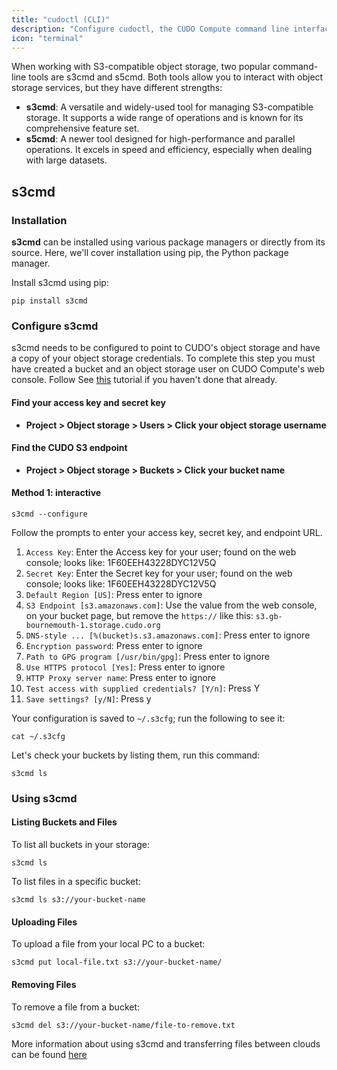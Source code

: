 ```yaml
---
title: "cudoctl (CLI)"
description: "Configure cudoctl, the CUDO Compute command line interface"
icon: "terminal"
---
```


When working with S3-compatible object storage, two popular command-line tools are s3cmd and s5cmd. Both tools allow you to interact with object storage services, but they have different strengths:
- **s3cmd**: A versatile and widely-used tool for managing S3-compatible storage. It supports a wide range of operations and is known for its comprehensive feature set.
- **s5cmd**: A newer tool designed for high-performance and parallel operations. It excels in speed and efficiency, especially when dealing with large datasets.

## s3cmd
### Installation
**s3cmd** can be installed using various package managers or directly from its source. Here, we'll cover installation using pip, the Python package manager.

Install s3cmd using pip:
```shell
pip install s3cmd
````
### Configure s3cmd
s3cmd needs to be configured to point to CUDO's object storage and have a copy of your object storage credentials. To complete this step you must have created a bucket and an object storage user on CUDO Compute's web console. Follow See [this](/docs/object-storage/create-a-user) tutorial if you haven't done that already.

#### Find your access key and secret key
- **Project > Object storage > Users > Click your object storage username**

#### Find the CUDO S3 endpoint

- **Project > Object storage > Buckets > Click your bucket name**

#### Method 1: interactive
```shell
s3cmd --configure
````
Follow the prompts to enter your access key, secret key, and endpoint URL.
1. ``Access Key``: Enter the Access key for your user; found on the web console; looks like: 1F60EEH43228DYC12V5Q
1. ``Secret Key``: Enter the Secret key for your user; found on the web console; looks like: 1F60EEH43228DYC12V5Q
1. ``Default Region [US]``: Press enter to ignore
1. ``S3 Endpoint [s3.amazonaws.com]``: Use the value from the web console, on your bucket page, but remove the ``https://`` like this: ``s3.gb-bournemouth-1.storage.cudo.org``
1. ``DNS-style ... [%(bucket)s.s3.amazonaws.com]``: Press enter to ignore
1. ``Encryption password``: Press enter to ignore
1. ``Path to GPG program [/usr/bin/gpg]``: Press enter to ignore
1. ``Use HTTPS protocol [Yes]``: Press enter to ignore
1. ``HTTP Proxy server name``: Press enter to ignore
1. ``Test access with supplied credentials? [Y/n]``: Press Y
1. ``Save settings? [y/N]``: Press y

Your configuration is saved to ``~/.s3cfg``; run the following to see it:

```shell
cat ~/.s3cfg
```

Let's check your buckets by listing them, run this command:

```shell
s3cmd ls
```

### Using s3cmd
#### Listing Buckets and Files

To list all buckets in your storage:
```shell
s3cmd ls
```

To list files in a specific bucket:

```shell
s3cmd ls s3://your-bucket-name
```

#### Uploading Files

To upload a file from your local PC to a bucket:
```shell
s3cmd put local-file.txt s3://your-bucket-name/
```

#### Removing Files
To remove a file from a bucket:
```shell
s3cmd del s3://your-bucket-name/file-to-remove.txt
```

More information about using s3cmd and transferring files between clouds can be found [here](https://s3tools.org/usage)
